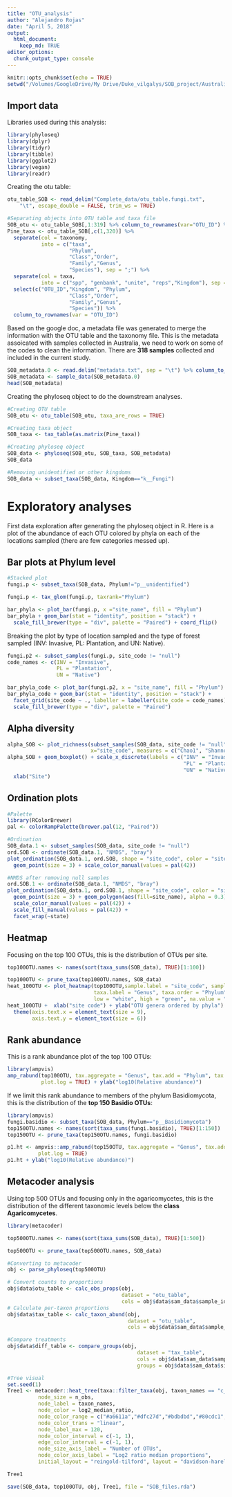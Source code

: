 ```yaml
---
title: "OTU_analysis"
author: "Alejandro Rojas"
date: "April 5, 2018"
output:
  html_document: 
    keep_md: TRUE
editor_options: 
  chunk_output_type: console
---
```


```r
knitr::opts_chunk$set(echo = TRUE)
setwd("/Volumes/GoogleDrive/My Drive/Duke_vilgalys/SOB_project/Australia_amplicon/SOB_amplicon")
```

## Import data

Libraries used during this analysis:
```r
library(phyloseq)
library(dplyr)
library(tidyr)
library(tibble)
library(ggplot2)
library(vegan)
library(readr)
```

Creating the otu table:
```r
otu_table_SOB <- read_delim("Complete_data/otu_table.fungi.txt", 
    "\t", escape_double = FALSE, trim_ws = TRUE)

#Separating objects into OTU table and taxa file
SOB_otu <- otu_table_SOB[,1:319] %>% column_to_rownames(var="OTU_ID") %>% as.matrix()
Pine_taxa <- otu_table_SOB[,c(1,320)] %>%
  separate(col = taxonomy, 
           into = c("taxa",
                    "Phylum",
                    "Class","Order",
                    "Family","Genus",
                    "Species"), sep = ";") %>%
  separate(col = taxa,
           into = c("spp", "genbank", "unite", "reps","Kingdom"), sep = "\\|") %>%
  select(c("OTU_ID","Kingdom", "Phylum",
                    "Class","Order",
                    "Family","Genus",
                    "Species")) %>% 
  column_to_rownames(var = "OTU_ID")
```

Based on the google doc, a metadata file was generated to merge the information with the OTU table and the taxonomy file.  This is the metadata assoicated with samples collected in Australia, we need to work on some of the codes to clean the information.  There are __318 samples__ collected and included in the current study.

```r
SOB_metadata.0 <- read.delim("metadata.txt", sep = "\t") %>% column_to_rownames(var = "SampleID")
SOB_metadata <- sample_data(SOB_metadata.0)
head(SOB_metadata)
```


Creating the phyloseq object to do the downstream analyses.

```r
#Creating OTU table
SOB_otu <- otu_table(SOB_otu, taxa_are_rows = TRUE)

#Creating taxa object
SOB_taxa <- tax_table(as.matrix(Pine_taxa))

#Creating phyloseq object
SOB_data <- phyloseq(SOB_otu, SOB_taxa, SOB_metadata)
SOB_data

#Removing unidentified or other kingdoms
SOB_data <- subset_taxa(SOB_data, Kingdom=="k__Fungi")
```

# Exploratory analyses

First data exploration after generating the phyloseq object in R.  Here is a plot of the abundance of each OTU colored by phyla on each of the locations sampled (there are few categories messed up).

## Bar plots at Phylum level
```r
#Stacked plot
fungi.p <- subset_taxa(SOB_data, Phylum!="p__unidentified")

fungi.p <- tax_glom(fungi.p, taxrank="Phylum")

bar_phyla <- plot_bar(fungi.p, x ="site_name", fill = "Phylum") 
bar_phyla + geom_bar(stat = "identity", position = "stack") + 
  scale_fill_brewer(type = "div", palette = "Paired") + coord_flip() 
```

Breaking the plot by type of location sampled and the type of forest sampled (INV: Invasive, PL: Plantation, and UN: Native).

```r
fungi.p2 <- subset_samples(fungi.p, site_code != "null")
code_names <- c(INV = "Invasive",
                PL = "Plantation",
                UN = "Native")

bar_phyla_code <- plot_bar(fungi.p2, x = "site_name", fill = "Phylum") 
bar_phyla_code + geom_bar(stat = "identity", position = "stack") + 
  facet_grid(site_code ~ ., labeller = labeller(site_code = code_names)) +
  scale_fill_brewer(type = "div", palette = "Paired")
```

## Alpha diversity
```r
alpha_SOB <- plot_richness(subset_samples(SOB_data, site_code != "null"),
                           x="site_code", measures = c("Chao1", "Shannon", "InvSimpson"))
alpha_SOB + geom_boxplot() + scale_x_discrete(labels = c("INV" = "Invasive", 
                                                         "PL" = "Plantation",
                                                         "UN" = "Native")) +
  xlab("Site")
```



## Ordination plots

```r
#Palette
library(RColorBrewer)
pal <- colorRampPalette(brewer.pal(12, "Paired"))

#Ordination
SOB_data.1 <- subset_samples(SOB_data, site_code != "null")
ord.SOB <- ordinate(SOB_data.1, "NMDS", "bray")
plot_ordination(SOB_data.1, ord.SOB, shape = "site_code", color = "site_name") + 
  geom_point(size = 3) + scale_color_manual(values = pal(42))

#NMDS after removing null samples
ord.SOB.1 <- ordinate(SOB_data.1, "NMDS", "bray")
plot_ordination(SOB_data.1, ord.SOB.1, shape = "site_code", color = "site_name") + 
  geom_point(size = 3) + geom_polygon(aes(fill=site_name), alpha = 0.3) +
  scale_color_manual(values = pal(42)) +
  scale_fill_manual(values = pal(42)) +
  facet_wrap(~state)
```

## Heatmap

Focusing on the top 100 OTUs, this is the distribution of OTUs per site.

```r
top100OTU.names <- names(sort(taxa_sums(SOB_data), TRUE)[1:100])

top100OTU <- prune_taxa(top100OTU.names, SOB_data)
heat_100OTU <- plot_heatmap(top100OTU,sample.label = "site_code", sample.order = "site_code", 
                            taxa.label = "Genus", taxa.order = "Phylum",
                            low = "white", high = "green", na.value = "grey")
heat_100OTU +  xlab("site code") + ylab("OTU genera ordered by phyla") +
  theme(axis.text.x = element_text(size = 9), 
        axis.text.y = element_text(size = 6))
```


## Rank abundance
This is a rank abundance plot of the top 100 OTUs:

```r
library(ampvis)
amp_rabund(top100OTU, tax.aggregate = "Genus", tax.add = "Phylum", tax.show = 200,
           plot.log = TRUE) + ylab("log10(Relative abundance)")
```

If we limit this rank abundance to members of the phylum Basidiomycota, this is the distribution of the __top 150 Basidio OTUs__:

```r
library(ampvis)
fungi.basidio <- subset_taxa(SOB_data, Phylum=="p__Basidiomycota")
top150OTU.names <- names(sort(taxa_sums(fungi.basidio), TRUE)[1:150])
top150OTU <- prune_taxa(top150OTU.names, fungi.basidio)

p1.ht <- ampvis::amp_rabund(top150OTU, tax.aggregate = "Genus", tax.add = "Phylum", 
          plot.log = TRUE) 
p1.ht + ylab("log10(Relative abundance)")
```


## Metacoder analysis

Using top 500 OTUs and focusing only in the agaricomycetes, this is the distribution of the different taxonomic levels below the __class Agaricomycetes__.

```r

library(metacoder)

top500OTU.names <- names(sort(taxa_sums(SOB_data), TRUE)[1:500])

top500OTU <- prune_taxa(top500OTU.names, SOB_data)

#Converting to metacoder
obj <- parse_phyloseq(top500OTU)

# Convert counts to proportions
obj$data$otu_table <- calc_obs_props(obj,
                                     dataset = "otu_table",
                                     cols = obj$data$sam_data$sample_ids)
# Calculate per-taxon proportions
obj$data$tax_table <- calc_taxon_abund(obj,
                                       dataset = "otu_table",
                                       cols = obj$data$sam_data$sample_ids)

#Compare treatments
obj$data$diff_table <- compare_groups(obj,
                                          dataset = "tax_table",
                                          cols = obj$data$sam_data$sample_ids,
                                          groups = obj$data$sam_data$site_code)
```



```r
#Tree visual
set.seed(1)
Tree1 <- metacoder::heat_tree(taxa::filter_taxa(obj, taxon_names == "c__Agaricomycetes", subtaxa = TRUE),
          node_size = n_obs, 
          node_label = taxon_names,
          node_color = log2_median_ratio,
          node_color_range = c("#a6611a","#dfc27d","#bdbdbd","#80cdc1","#018571"), 
          node_color_trans = "linear",
          node_label_max = 120,
          node_color_interval = c(-1, 1),
          edge_color_interval = c(-1, 1),
          node_size_axis_label = "Number of OTUs",
          node_color_axis_label = "Log2 ratio median proportions",
          initial_layout = "reingold-tilford", layout = "davidson-harel")

Tree1
```

```r
save(SOB_data, top100OTU, obj, Tree1, file = "SOB_files.rda")
```

